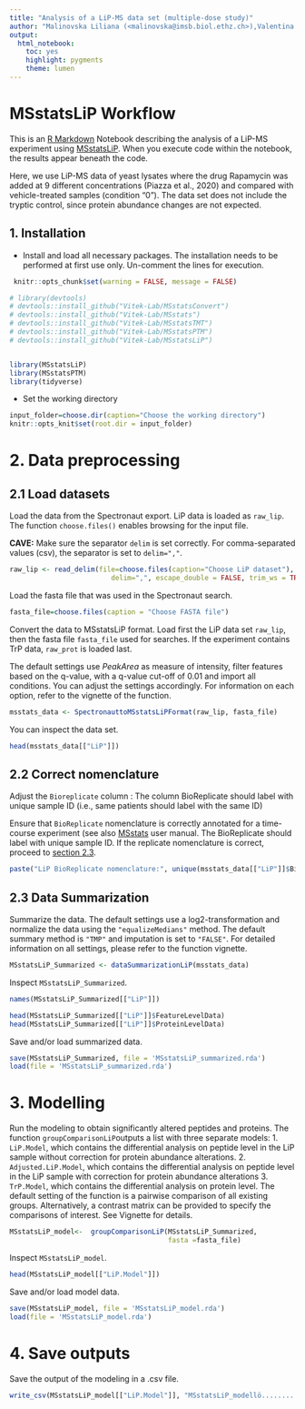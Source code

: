 ---
title: "Analysis of a LiP-MS data set (multiple-dose study)"
author: "Malinovska Liliana (<malinovska@imsb.biol.ethz.ch>),Valentina Cappelletti (<cappelletti@imsb.biol.ethz.ch>)"
output:
  html_notebook:
    toc: yes
    highlight: pygments
    theme: lumen
---

# MSstatsLiP Workflow

This is an [R Markdown](http://rmarkdown.rstudio.com) Notebook describing the analysis of a LiP-MS experiment using [MSstatsLiP](https://github.com/Vitek-Lab/MSstatsLiP).
When you execute code within the notebook, the results appear beneath the code.

Here, we use LiP-MS data of yeast lysates where the drug Rapamycin was added at 9 different concentrations (Piazza et al., 2020) and compared with vehicle-treated samples (condition "0").
The data set does not include the tryptic control, since protein abundance changes are not expected.

## 1. Installation

-   Install and load all necessary packages. The installation needs to be performed at first use only. Un-comment the lines for execution.

```{r setup, include=FALSE, echo=FALSE}
 knitr::opts_chunk$set(warning = FALSE, message = FALSE)

# library(devtools)
# devtools::install_github("Vitek-Lab/MSstatsConvert")
# devtools::install_github("Vitek-Lab/MSstats")
# devtools::install_github("Vitek-Lab/MSstatsTMT")
# devtools::install_github("Vitek-Lab/MSstatsPTM")
# devtools::install_github("Vitek-Lab/MSstatsLiP")


library(MSstatsLiP)
library(MSstatsPTM)
library(tidyverse)

```

-   Set the working directory

```{r set working drectory, echo=TRUE, message=FALSE, warning=FALSE, include=TRUE}
input_folder=choose.dir(caption="Choose the working directory")
knitr::opts_knit$set(root.dir = input_folder) 
```

# 2. Data preprocessing

## 2.1 Load datasets

Load the data from the Spectronaut export.
LiP data is loaded as `raw_lip`.
The function `choose.files()` enables browsing for the input file.

**CAVE:** Make sure the separator `delim` is set correctly.
For comma-separated values (csv), the separator is set to `delim=","`.

```{r load data, echo=TRUE, message=FALSE, warning=FALSE, include=TRUE}
raw_lip <- read_delim(file=choose.files(caption="Choose LiP dataset"), 
                         delim=",", escape_double = FALSE, trim_ws = TRUE)
```

Load the fasta file that was used in the Spectronaut search.

```{r load fasta file, message=FALSE, warning=FALSE}
fasta_file=choose.files(caption = "Choose FASTA file")
```

Convert the data to MSstatsLiP format.
Load first the LiP data set `raw_lip`, then the fasta file `fasta_file` used for searches.
If the experiment contains TrP data, `raw_prot` is loaded last.

The default settings use *PeakArea* as measure of intensity, filter features based on the q-value, with a q-value cut-off of 0.01 and import all conditions.
You can adjust the settings accordingly.
For information on each option, refer to the vignette of the function.

```{r convert to MSstatsLiP format, message=FALSE, warning=FALSE}
msstats_data <- SpectronauttoMSstatsLiPFormat(raw_lip, fasta_file)
```

You can inspect the data set.

```{r Inspect data}
head(msstats_data[["LiP"]])
```

## 2.2 Correct nomenclature

Adjust the `Bioreplicate` column : The column BioReplicate should label with unique sample ID (i.e., same patients should label with the same ID)

Ensure that `BioReplicate` nomenclature is correctly annotated for a time-course experiment (see also [MSstats](http://msstats.org/wp-content/uploads/2020/02/MSstats_v3.18.1_manual_2020Feb26-v2.pdf) user manual. The BioReplicate should label with unique sample ID. If the replicate nomenclature is correct, proceed to [section 2.3](#data-summ).

```{r Display BioReplicate nomenclature}
paste("LiP BioReplicate nomenclature:", unique(msstats_data[["LiP"]]$BioReplicate))
```

## 2.3 Data Summarization {#data-summ}

Summarize the data.
The default settings use a log2-transformation and normalize the data using the `"equalizeMedians"` method.
The default summary method is `"TMP"` and imputation is set to `"FALSE"`.
For detailed information on all settings, please refer to the function vignette.

```{r Data summarization, message=FALSE, warning=FALSE}
MSstatsLiP_Summarized <- dataSummarizationLiP(msstats_data)
```

Inspect `MSstatsLiP_Summarized`.

```{r Inspect summarized data}
names(MSstatsLiP_Summarized[["LiP"]])

head(MSstatsLiP_Summarized[["LiP"]]$FeatureLevelData)
head(MSstatsLiP_Summarized[["LiP"]]$ProteinLevelData)
```

Save and/or load summarized data.

```{r Save summarized data}
save(MSstatsLiP_Summarized, file = 'MSstatsLiP_summarized.rda')
load(file = 'MSstatsLiP_summarized.rda')
```

# 3. Modelling

Run the modeling to obtain significantly altered peptides and proteins.
The function `groupComparisonLiP`outputs a list with three separate models: 1.
`LiP.Model`, which contains the differential analysis on peptide level in the LiP sample without correction for protein abundance alterations.
2.
`Adjusted.LiP.Model`, which contains the differential analysis on peptide level in the LiP sample with correction for protein abundance alterations 3.
`TrP.Model`, which contains the differential analysis on protein level.
The default setting of the function is a pairwise comparison of all existing groups.
Alternatively, a contrast matrix can be provided to specify the comparisons of interest.
See Vignette for details.

```{r Modelling, message=FALSE, warning=FALSE}
MSstatsLiP_model<-  groupComparisonLiP(MSstatsLiP_Summarized,
                                       fasta =fasta_file)
```

Inspect `MSstatsLiP_model`.

```{r Inspect model, message=FALSE, warning=FALSE}
head(MSstatsLiP_model[["LiP.Model"]])
```

Save and/or load model data.

```{r save model, message=FALSE, warning=FALSE}
save(MSstatsLiP_model, file = 'MSstatsLiP_model.rda')
load(file = 'MSstatsLiP_model.rda')
```

# 4. Save outputs

Save the output of the modeling in a .csv file.

```{r Save output}
write_csv(MSstatsLiP_model[["LiP.Model"]], "MSstatsLiP_modellö.........._RAW.csv")
```
